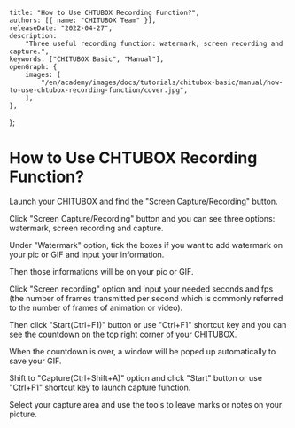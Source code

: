 	title: "How to Use CHTUBOX Recording Function?",
	authors: [{ name: "CHITUBOX Team" }],
	releaseDate: "2022-04-27",
	description:
		"Three useful recording function: watermark, screen recording and capture.",
	keywords: ["CHITUBOX Basic", "Manual"],
	openGraph: {
		images: [
			"/en/academy/images/docs/tutorials/chitubox-basic/manual/how-to-use-chtubox-recording-function/cover.jpg",
		],
	},
};

# How to Use CHTUBOX Recording Function?

Launch your CHITUBOX and find the "Screen Capture/Recording" button.

<ImageContainer>
	<AntdImage
		alt="screenshots and records"
		src={
			"/en/academy/images/docs/tutorials/chitubox-basic/manual/how-to-use-chtubox-recording-function/screenshots-and-records.jpg"
		}
	/>
</ImageContainer>

Click "Screen Capture/Recording" button and you can see three options: watermark, screen recording and capture.

<ImageContainer>
	<AntdImage
		alt="watermark, screen recording and capture"
		src={
			"/en/academy/images/docs/tutorials/chitubox-basic/manual/how-to-use-chtubox-recording-function/watermark-screen-recording-and-capture.jpg"
		}
	/>
</ImageContainer>

Under "Watermark" option, tick the boxes if you want to add watermark on your pic or GIF and input your information.

<ImageContainer>
	<AntdImage
		alt="watermark option"
		src={
			"/en/academy/images/docs/tutorials/chitubox-basic/manual/how-to-use-chtubox-recording-function/watermark-option.jpg"
		}
	/>
</ImageContainer>

Then those informations will be on your pic or GIF.

<ImageContainer>
	<AntdImage
		alt="watermark information on the screenshot"
		src={
			"/en/academy/images/docs/tutorials/chitubox-basic/manual/how-to-use-chtubox-recording-function/watermark-information-on-the-screenshot.jpg"
		}
	/>
</ImageContainer>

<ImageContainer>
	<AntdImage
		alt="watermark information on the GIF"
		src={
			"/en/academy/images/docs/tutorials/chitubox-basic/manual/how-to-use-chtubox-recording-function/watermark-information-on-the-gif.jpg"
		}
	/>
</ImageContainer>

Click "Screen recording" option and input your needed seconds and fps (the number of frames transmitted per second which is commonly referred to the number of frames of animation or video).

<ImageContainer>
	<AntdImage
		alt="screen recording option"
		src={
			"/en/academy/images/docs/tutorials/chitubox-basic/manual/how-to-use-chtubox-recording-function/screen-recording-option.jpg"
		}
	/>
</ImageContainer>

Then click "Start(Ctrl+F1)" button or use "Ctrl+F1" shortcut key and you can see the countdown on the top right corner of your CHITUBOX.

<ImageContainer>
	<AntdImage
		alt="screen recording countdown"
		src={
			"/en/academy/images/docs/tutorials/chitubox-basic/manual/how-to-use-chtubox-recording-function/screen-recording-countdown.jpg"
		}
	/>
</ImageContainer>

When the countdown is over, a window will be poped up automatically to save your GIF.

Shift to "Capture(Ctrl+Shift+A)" option and click "Start" button or use "Ctrl+F1" shortcut key to launch capture function.

<ImageContainer>
	<AntdImage
		alt="capture option"
		src={
			"/en/academy/images/docs/tutorials/chitubox-basic/manual/how-to-use-chtubox-recording-function/capture-option.jpg"
		}
	/>
</ImageContainer>

Select your capture area and use the tools to leave marks or notes on your picture.

<ImageContainer>
	<AntdImage
		alt="select a capture area"
		src={
			"/en/academy/images/docs/tutorials/chitubox-basic/manual/how-to-use-chtubox-recording-function/select-a-capture-area.jpg"
		}
	/>
</ImageContainer>
